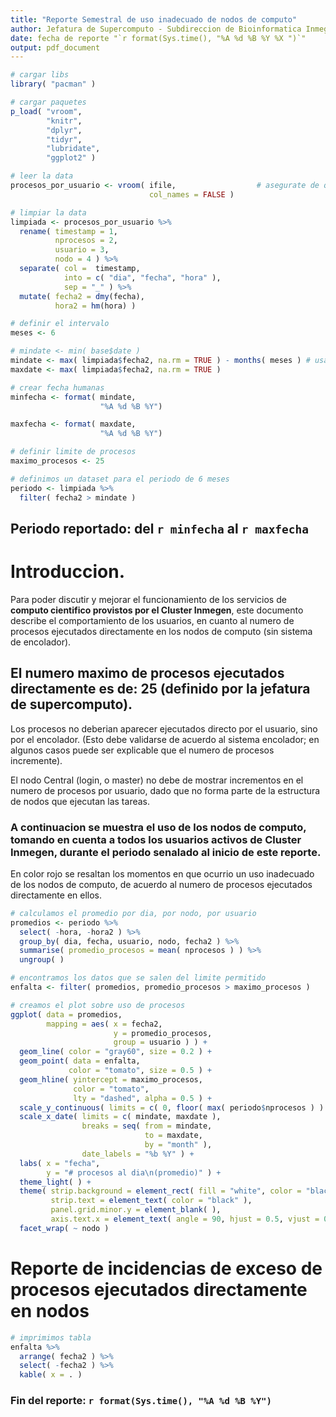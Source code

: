 ```yaml
---
title: "Reporte Semestral de uso inadecuado de nodos de computo"
author: Jefatura de Supercomputo - Subdireccion de Bioinformatica Inmegen
date: fecha de reporte "`r format(Sys.time(), "%A %d %B %Y %X ")`"
output: pdf_document
---
```

```r
# cargar libs
library( "pacman" )

# cargar paquetes
p_load( "vroom",
        "knitr",
        "dplyr",
        "tidyr",
        "lubridate",
        "ggplot2" )

# leer la data
procesos_por_usuario <- vroom( ifile,                  # asegurate de que el invocador pase la asignacion de ifile <- "logs/..." antes de llamar al render
                               col_names = FALSE )

# limpiar la data
limpiada <- procesos_por_usuario %>% 
  rename( timestamp = 1,
          nprocesos = 2,
          usuario = 3,
          nodo = 4 ) %>% 
  separate( col =  timestamp,
            into = c( "dia", "fecha", "hora" ),
            sep = "_" ) %>% 
  mutate( fecha2 = dmy(fecha),
          hora2 = hm(hora) )

# definir el intervalo
meses <- 6

# mindate <- min( base$date )
mindate <- max( limpiada$fecha2, na.rm = TRUE ) - months( meses ) # usar para mostrar siempre los ultimos seis meses
maxdate <- max( limpiada$fecha2, na.rm = TRUE )

# crear fecha humanas
minfecha <- format( mindate,
                    "%A %d %B %Y")

maxfecha <- format( maxdate,
                    "%A %d %B %Y")

# definir limite de procesos
maximo_procesos <- 25

# definimos un dataset para el periodo de 6 meses
periodo <- limpiada %>% 
  filter( fecha2 > mindate )

```
## Periodo reportado: del `r minfecha` al `r maxfecha`

# Introduccion.
Para poder discutir y mejorar el funcionamiento de los servicios de **computo cientifico provistos por el Cluster Inmegen**, este documento describe el comportamiento de los usuarios, en cuanto al numero de procesos ejecutados directamente en los nodos de computo (sin sistema de encolador).

## El numero maximo de procesos ejecutados directamente es de: 25  (definido por la jefatura de supercomputo).
Los procesos no deberian aparecer ejecutados directo por el usuario, sino por el encolador. (Esto debe validarse de acuerdo al sistema encolador; en algunos casos puede ser explicable que el numero de procesos incremente).  

El nodo Central (login, o master) no debe de mostrar incrementos en el numero de procesos por usuario, dado que no forma parte de la estructura de nodos que ejecutan las tareas.

### A continuacion se muestra el uso de los nodos de computo, tomando en cuenta a todos los usuarios activos de Cluster Inmegen, durante el periodo senalado al inicio de este reporte.

En color rojo se resaltan los momentos en que ocurrio un uso inadecuado de los nodos de computo, de acuerdo al numero de procesos ejecutados directamente en ellos.

```r
# calculamos el promedio por dia, por nodo, por usuario
promedios <- periodo %>% 
  select( -hora, -hora2 ) %>% 
  group_by( dia, fecha, usuario, nodo, fecha2 ) %>% 
  summarise( promedio_procesos = mean( nprocesos ) ) %>% 
  ungroup( )

# encontramos los datos que se salen del limite permitido
enfalta <- filter( promedios, promedio_procesos > maximo_procesos )

# creamos el plot sobre uso de procesos
ggplot( data = promedios,
        mapping = aes( x = fecha2,
                       y = promedio_procesos,
                       group = usuario ) ) +
  geom_line( color = "gray60", size = 0.2 ) +
  geom_point( data = enfalta,
             color = "tomato", size = 0.5 ) +
  geom_hline( yintercept = maximo_procesos,
              color = "tomato",
              lty = "dashed", alpha = 0.5 ) +
  scale_y_continuous( limits = c( 0, floor( max( periodo$nprocesos ) ) ) ) +
  scale_x_date( limits = c( mindate, maxdate ),
                breaks = seq( from = mindate,
                              to = maxdate,
                              by = "month" ),
                date_labels = "%b %Y" ) +
  labs( x = "fecha",
        y = "# procesos al dia\n(promedio)" ) +
  theme_light( ) +
  theme( strip.background = element_rect( fill = "white", color = "black" ),
         strip.text = element_text( color = "black" ),
         panel.grid.minor.y = element_blank( ),
         axis.text.x = element_text( angle = 90, hjust = 0.5, vjust = 0.5 ) ) +
  facet_wrap( ~ nodo )

```

# Reporte de incidencias de exceso de procesos ejecutados directamente en nodos
```r

# imprimimos tabla
enfalta %>% 
  arrange( fecha2 ) %>% 
  select( -fecha2 ) %>% 
  kable( x = . )

```

### Fin del reporte: `r format(Sys.time(), "%A %d %B %Y")`
